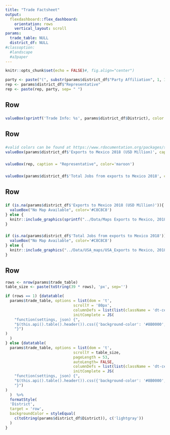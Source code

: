 ---
title: "Trade Factsheet"
output: 
  flexdashboard::flex_dashboard:
    orientation: rows
    vertical_layout: scroll
params:
  trade_table: NULL
  district_df: NULL
#classoption: 
  #landscape
  #a3paper
---

<style>

body {
  padding-top:0px
}

.navbar{
  visibility: hidden
}

</style>

<style>
.datatables{
    overflow: auto;
}
</style>

```{r setup, include=FALSE}
knitr::opts_chunk$set(echo = FALSE)#, fig.align="center")
```


```{r}
party <- paste("(", substr(params$district_df$"Party Affiliation", 1, 1), ")", sep = "")
rep <- params$district_df$"Representative"
rep <- paste(rep, party, sep= " ")
```


Row
-------------------------------------
###

```{r}
valueBox(sprintf('Trade Info: %s', params$district_df$District), color = 'maroon') 
```

Row
-------------------------------------
### 
```{r}
#valid colors can be found at https://www.rdocumentation.org/packages/shinydashboard/versions/0.7.1/topics/validColors
valueBox(params$district_df$'Exports to Mexico 2018 (USD Million)', caption = "Exports to Mexico, 2018 (USD Million)", color='maroon')

```

###
```{r}
valueBox(rep, caption = "Representative", color='maroon')
```

### 
```{r}
valueBox(params$district_df$'Total Jobs from exports to Mexico 2018', caption = "Jobs from Exports to Mexico", color='maroon')
```
    

Row
-------------------------------------

###
```{r}
if (is.na(params$district_df$'Exports to Mexico 2018 (USD Million)')){
  valueBox("No Map Available", color='#C8C8C8')
} else {
  knitr::include_graphics(sprintf("../Data/Maps Exports to Mexico, 2018 (USD Million)/%s.png", params$district_df$State))
}

```

###
```{r}
if (is.na(params$district_df$'Total Jobs from exports to Mexico 2018')){
  valueBox("No Map Available", color='#C8C8C8')
} else {
  knitr::include_graphics("../Data/USA_maps/USA_Exports to Mexico, 2018 (USD Million).png")
}
```


Row
-------------------------------------
    
```{r}
rows <- nrow(params$trade_table)
table_size <- paste(toString(39 * rows), 'px', sep='')

if (rows == 1) {datatable(
  params$trade_table, options = list(dom = 't',
                              scrollY = '80px',
                              columnDefs = list(list(className = 'dt-center', targets = "_all")),
                              initComplete = JS(
    "function(settings, json) {",
    "$(this.api().table().header()).css({'background-color': '#8B0000', 'color': '#fff'});",
    "}")
)
  )
} else {datatable(
  params$trade_table, options = list(dom = 't',
                              scrollY = table_size,
                              pageLength = 53,
                              autoLength= FALSE,
                              columnDefs = list(list(className = 'dt-center', targets = "_all")),
                              initComplete = JS(
    "function(settings, json) {",
    "$(this.api().table().header()).css({'background-color': '#8B0000', 'color': '#fff'});",
    "}")
)
  )  %>%
  formatStyle(
  'District',
  target = 'row', 
  backgroundColor = styleEqual(
    c(toString(params$district_df$District)), c('lightgray'))
  )
}

```



